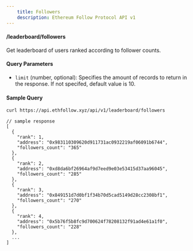 ```yaml
---
    title: Followers
    description: Ethereum Follow Protocol API v1
---
```


#### /leaderboard/followers

Get leaderboard of users ranked according to follower counts.

#### Query Parameters

- `limit` (number, optional): Specifies the amount of records to return in the response. If not specifed, default value is 10.

#### Sample Query

```sh copy
curl https://api.ethfollow.xyz/api/v1/leaderboard/followers
```

```jsonc
// sample response
[
  {
    "rank": 1,
    "address": "0x983110309620d911731ac0932219af06091b6744",
    "followers_count": "365"
  },
  {
    "rank": 2,
    "address": "0xd8da6bf26964af9d7eed9e03e53415d37aa96045",
    "followers_count": "285"
  },
  {
    "rank": 3,
    "address": "0x849151d7d0bf1f34b70d5cad5149d28cc2308bf1",
    "followers_count": "270"
  },
  {
    "rank": 4,
    "address": "0x5b76f5b8fc9d700624f78208132f91ad4e61a1f0",
    "followers_count": "228"
  },
  ...
]
```
